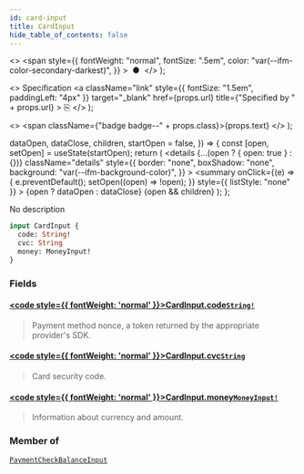```yaml
---
id: card-input
title: CardInput
hide_table_of_contents: false
---
```


  <>
    <span
      style={{
        fontWeight: "normal",
        fontSize: ".5em",
        color: "var(--ifm-color-secondary-darkest)",
      }}
    >
      &nbsp;●&nbsp;
    </span>
  </>
);

  <>
    Specification
    <a
      className="link"
      style={{ fontSize: "1.5em", paddingLeft: "4px" }}
      target="\_blank"
      href={props.url}
      title={"Specified by " + props.url}
    >
      ⎘
    </a>
  </>
);

  <>
    <span className={"badge badge--" + props.class}>{props.text}</span>
  </>
);


  dataOpen,
  dataClose,
  children,
  startOpen = false,
}) => {
  const [open, setOpen] = useState(startOpen);
  return (
    <details
      {...(open ? { open: true } : {})}
      className="details"
      style={{
        border: "none",
        boxShadow: "none",
        background: "var(--ifm-background-color)",
      }}
    >
      <summary
        onClick={(e) => {
          e.preventDefault();
          setOpen((open) => !open);
        }}
        style={{ listStyle: "none" }}
      >
        {open ? dataOpen : dataClose}
      </summary>
      {open && children}
    </details>
  );
};

No description

```graphql
input CardInput {
  code: String!
  cvc: String
  money: MoneyInput!
}
```

### Fields

#### [<code style={{ fontWeight: 'normal' }}>CardInput.<b>code</b></code>](#)<Bullet />[`String!`](../../../api-storefront/miscellaneous/scalars/string) <Badge class="secondary" text="non-null"/> <Badge class="secondary" text="scalar"/>

> Payment method nonce, a token returned by the appropriate provider's SDK.

#### [<code style={{ fontWeight: 'normal' }}>CardInput.<b>cvc</b></code>](#)<Bullet />[`String`](../../../api-storefront/miscellaneous/scalars/string) <Badge class="secondary" text="scalar"/>

> Card security code.

#### [<code style={{ fontWeight: 'normal' }}>CardInput.<b>money</b></code>](#)<Bullet />[`MoneyInput!`](../../../api-storefront/miscellaneous/inputs/money-input) <Badge class="secondary" text="non-null"/> <Badge class="secondary" text="input"/>

> Information about currency and amount.

### Member of

[`PaymentCheckBalanceInput`](../../../api-storefront/payments/inputs/payment-check-balance-input) <Badge class="secondary" text="input"/>
